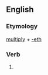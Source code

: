 ==English==

===Etymology===
[[multiply]] + [[-eth]]

===Verb===
{{en-verb form}}

# {{en-archaic third-person singular of|multiply}}